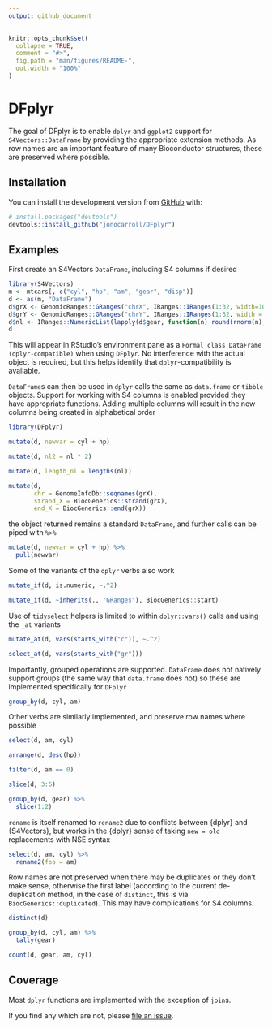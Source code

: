 ```yaml
---
output: github_document
---
```


<!-- README.md is generated from README.Rmd. Please edit that file -->

```r
knitr::opts_chunk$set(
  collapse = TRUE,
  comment = "#>",
  fig.path = "man/figures/README-",
  out.width = "100%"
)
```
# DFplyr

<!-- badges: start -->
<!-- badges: end -->

The goal of DFplyr is to enable `dplyr` and `ggplot2` support for `S4Vectors::DataFrame` by 
providing the appropriate extension methods. As row names are an important feature of many 
Bioconductor structures, these are preserved where possible.

## Installation

You can install the development version from [GitHub](https://github.com/) with:

``` r
# install.packages("devtools")
devtools::install_github("jonocarroll/DFplyr")
```
## Examples

First create an S4Vectors `DataFrame`, including S4 columns if desired

```r
library(S4Vectors)
m <- mtcars[, c("cyl", "hp", "am", "gear", "disp")]
d <- as(m, "DataFrame")
d$grX <- GenomicRanges::GRanges("chrX", IRanges::IRanges(1:32, width=10))
d$grY <- GenomicRanges::GRanges("chrY", IRanges::IRanges(1:32, width = 10))
d$nl <- IRanges::NumericList(lapply(d$gear, function(n) round(rnorm(n), 2)))
d
```

This will appear in RStudio's environment pane as a `Formal class DataFrame (dplyr-compatible)` when 
using `DFplyr`. No interference with the actual object is required, but this helps 
identify that `dplyr`-compatibility is available.

`DataFrame`s can then be used in `dplyr` calls the same as `data.frame` or `tibble` 
objects. Support for working with S4 columns is enabled provided they have appropriate 
functions. Adding multiple columns will result in the new columns being created in 
alphabetical order

```r
library(DFplyr)

mutate(d, newvar = cyl + hp)

mutate(d, nl2 = nl * 2)

mutate(d, length_nl = lengths(nl))

mutate(d, 
       chr = GenomeInfoDb::seqnames(grX), 
       strand_X = BiocGenerics::strand(grX), 
       end_X = BiocGenerics::end(grX))
```

the object returned remains a standard `DataFrame`, and further calls can be 
piped with `%>%`


```r
mutate(d, newvar = cyl + hp) %>%
  pull(newvar)
```

Some of the variants of the `dplyr` verbs also work

```r
mutate_if(d, is.numeric, ~.^2)

mutate_if(d, ~inherits(., "GRanges"), BiocGenerics::start)
```

Use of `tidyselect` helpers is limited to within `dplyr::vars()` calls and using 
the `_at` variants

```r
mutate_at(d, vars(starts_with("c")), ~.^2)

select_at(d, vars(starts_with("gr")))
```

Importantly, grouped operations are supported. `DataFrame` does not 
natively support groups (the same way that `data.frame` does not) so these
are implemented specifically for `DFplyr`

```r
group_by(d, cyl, am)
```

Other verbs are similarly implemented, and preserve row names where possible

```r
select(d, am, cyl)

arrange(d, desc(hp))

filter(d, am == 0) 

slice(d, 3:6)

group_by(d, gear) %>% 
  slice(1:2)
```

`rename` is itself renamed to `rename2` due to conflicts between {dplyr} and 
{S4Vectors}, but works in the {dplyr} sense of taking `new = old` replacements 
with NSE syntax

```r
select(d, am, cyl) %>%
  rename2(foo = am)
```

Row names are not preserved when there may be duplicates or they don't make 
sense, otherwise the first label (according to the current de-duplication method, 
in the case of `distinct`, this is via `BiocGenerics::duplicated`). This may have 
complications for S4 columns.

```r
distinct(d)

group_by(d, cyl, am) %>%
  tally(gear)

count(d, gear, am, cyl)
```

## Coverage

Most `dplyr` functions are implemented with the exception of `join`s. 

If you find any which are not, please [file an issue](https://github.com/jonocarroll/DFplyr/issues/new).
